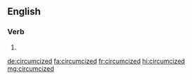 ==English==

===Verb===
{{head|en|verb form}}

# {{en-past of|circumcize}}

[[de:circumcized]]
[[fa:circumcized]]
[[fr:circumcized]]
[[hi:circumcized]]
[[mg:circumcized]]